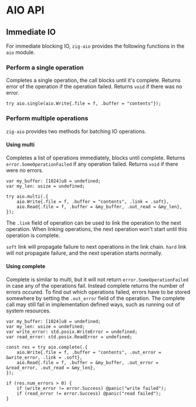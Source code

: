 # AIO API

## Immediate IO

For immediate blocking IO, `zig-aio` provides the following functions in the `aio` module.

### Perform a single operation

Completes a single operation, the call blocks until it's complete.
Returns error of the operation if the operation failed.
Returns `void` if there was no error.

```zig
try aio.single(aio.Write{.file = f, .buffer = "contents"});
```

### Perform multiple operations

`zig-aio` provides two methods for batching IO operations.

#### Using multi

Completes a list of operations immediately, blocks until complete.
Returns `error.SomeOperationFailed` if any operation failed.
Returns `void` if there were no errors.

```zig
var my_buffer: [1024]u8 = undefined;
var my_len: usize = undefined;

try aio.multi(.{
    aio.Write{.file = f, .buffer = "contents", .link = .soft},
    aio.Read{.file = f, .buffer = &my_buffer, .out_read = &my_len},
});
```

The `.link` field of operation can be used to link the operation to the next operation.
When linking operations, the next operation won't start until this operation is complete.

`soft` link will propagate failure to next operations in the link chain.
`hard` link will not propagate failure, and the next operation starts normally.

#### Using complete

Complete is similar to multi, but it will not return `error.SomeOperationFailed` in case any of the operations fail.
Instead complete returns the number of errors occured. To find out which operations failed, errors have to be stored
somewhere by setting the `.out_error` field of the operation. The complete call may still fail in implementation
defined ways, such as running out of system resources.

```zig
var my_buffer: [1024]u8 = undefined;
var my_len: usize = undefined;
var write_error: std.posix.WriteError = undefined;
var read_error: std.posix.ReadError = undefined;

const res = try aio.complete(.{
    aio.Write{.file = f, .buffer = "contents", .out_error = &write_error, .link = .soft},
    aio.Read{.file = f, .buffer = &my_buffer, .out_error = &read_error, .out_read = &my_len},
});

if (res.num_errors > 0) {
    if (write_error != error.Success) @panic("write failed");
    if (read_error != error.Success) @panic("read failed");
}
```
